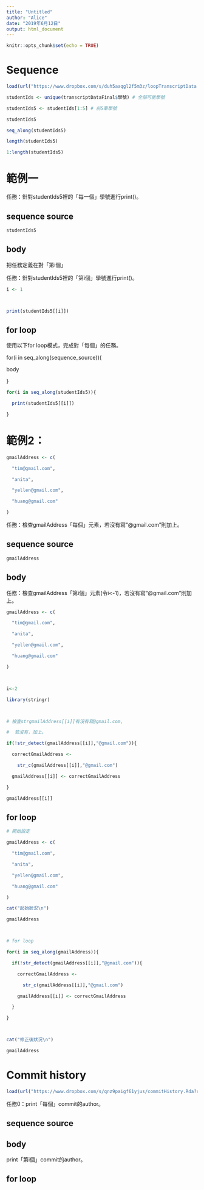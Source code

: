 ```yaml
---
title: "Untitled"
author: "Alice"
date: "2019年6月12日"
output: html_document
---
```


```r

knitr::opts_chunk$set(echo = TRUE)

```
# Sequence



```r

load(url("https://www.dropbox.com/s/duh5aaqgl2f5m3z/loopTranscriptData.Rda?raw=1"))

studentIds <- unique(transcriptDataFinal$學號) # 全部可能學號

studentIds5 <- studentIds[1:5] # 前5筆學號

```
```r

studentIds5

seq_along(studentIds5)

```



```r

length(studentIds5)

1:length(studentIds5)

```
# 範例一



任務：針對studentIds5裡的「每一個」學號進行print()。



## sequence source

```r

studentIds5

```



## body 

把任務定義在對「第i個」

任務：針對studentIds5裡的「第i個」學號進行print()。

```r

i <- 1



print(studentIds5[[i]])

```
## for loop 



使用以下for loop模式，完成對「每個」的任務。

for(i in seq_along(sequence_source)){

  body

}

```r

for(i in seq_along(studentIds5)){

  print(studentIds5[[i]])

}

```



# 範例2：



```r

gmailAddress <- c(

  "tim@gmail.com",

  "anita",

  "yellen@gmail.com",

  "huang@gmail.com"

)

```



任務：檢查gmailAddress「每個」元素，若沒有寫“@gmail.com”則加上。



## sequence source

```r

gmailAddress

```





## body

任務：檢查gmailAddress「第i個」元素(令i<-1)，若沒有寫“@gmail.com”則加上。

```r

gmailAddress <- c(

  "tim@gmail.com",

  "anita",

  "yellen@gmail.com",

  "huang@gmail.com"

)



i<-2

library(stringr)



# 檢查strgmailAddress[[i]]有沒有寫@gmail.com,

#  若沒有，加上。

if(!str_detect(gmailAddress[[i]],"@gmail.com")){

  correctGmailAddress <-

    str_c(gmailAddress[[i]],"@gmail.com")

  gmailAddress[[i]] <- correctGmailAddress

}

```



```r

gmailAddress[[i]]

```





## for loop

```r

# 開始設定

gmailAddress <- c(

  "tim@gmail.com",

  "anita",

  "yellen@gmail.com",

  "huang@gmail.com"

)

cat("起始狀況\n")

gmailAddress



# for loop

for(i in seq_along(gmailAddress)){

  if(!str_detect(gmailAddress[[i]],"@gmail.com")){

    correctGmailAddress <-

      str_c(gmailAddress[[i]],"@gmail.com")

    gmailAddress[[i]] <- correctGmailAddress

  }

}



cat("修正後狀況\n")

gmailAddress

```



# Commit history



```r

load(url("https://www.dropbox.com/s/qnz9paigf61yjus/commitHistory.Rda?raw=1"))

```



任務0：print「每個」commit的author。



## sequence source



## body

print「第i個」commit的author。



## for loop